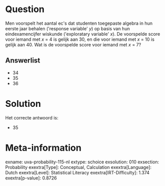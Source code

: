 Question
========

Men voorspelt het aantal ec\'s dat studenten toegepaste algebra in hun
eerste jaar behalen (\'response variable\' *y*) op basis van hun
eindexamencijfer wiskunde (\'exploratary variable\' *x*). De voorspelde
score voor iemand met *x* = 4 is gelijk aan 30, en die voor iemand met *x* = 10 is gelijk aan 40. Wat is de voorspelde score voor iemand met *x* = 7?

Answerlist
----------

* 34
* 35
* 36

Solution
========

Het correcte antwoord is: 

* 35

Meta-information
================
exname: uva-probability-115-nl
extype: schoice
exsolution: 010
exsection: Probability
exextra[Type]: Conceptual, Calculation
exextra[Language]: Dutch
exextra[Level]: Statistical Literacy
exextra[IRT-Difficulty]: 1.374
exextra[p-value]: 0.8726
